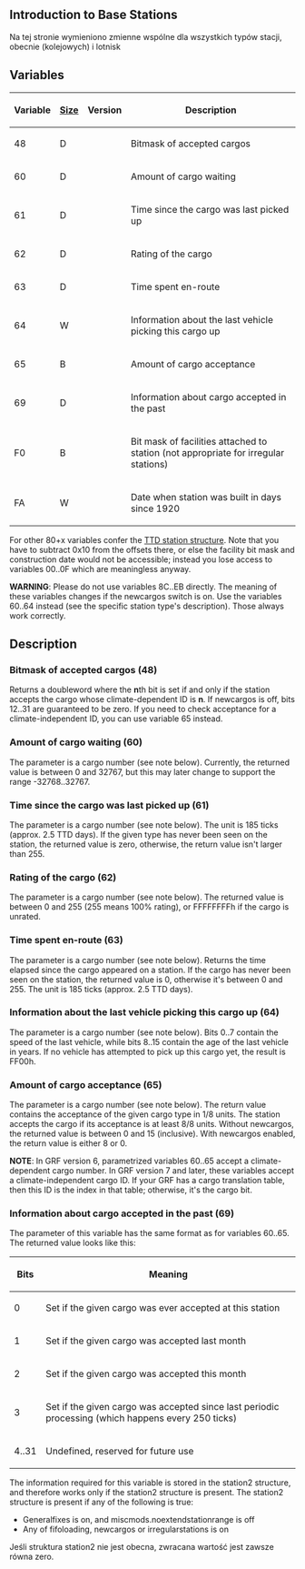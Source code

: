 {{pl/Development/NewGRF/inne strony|en=newgrf-specs.tt-wiki.net/wiki/VariationalAction2/Stations|pl=pl/Development/NewGRF/NFO Specs/VariationalAction2/BaseStation}}
== Introduction to Base Stations ==

Na tej stronie wymieniono zmienne wspólne dla wszystkich typów stacji, obecnie (kolejowych) i lotnisk

== Variables ==
{| 
|-
!Variable!![[pl/Development/NewGRF/NFO Specs/GRFActionsDetailed|'''Size''']]!!Version!!Description
|-
|48||D||{{pl/Development/NewGRF/ottdp|0.6|2.5|ttdprev=alpha 55 vcs 3}}||Bitmask of accepted cargos
|-
|60||D||{{pl/Development/NewGRF/ottdp|0.6|2.5|ttdprev=alpha 55 vcs 3}}||Amount of cargo waiting
|-
|61||D||{{pl/Development/NewGRF/ottdp|0.6|2.5|ttdprev=alpha 55 vcs 3}}||Time since the cargo was last picked up
|-
|62||D||{{pl/Development/NewGRF/ottdp|0.6|2.5|ttdprev=alpha 55 vcs 3}}||Rating of the cargo
|-
|63||D||{{pl/Development/NewGRF/ottdp|0.6|2.5|ttdprev=alpha 55 vcs 3}}||Time spent en-route
|-
|64||W||{{pl/Development/NewGRF/ottdp|0.6|2.5|ttdprev=alpha 55 vcs 3}}||Information about the last vehicle picking this cargo up
|-
|65||B||{{pl/Development/NewGRF/ottdp|0.6|2.5|ttdprev=beta 2}}||Amount of cargo acceptance
|-
|69||D||{{pl/Development/NewGRF/ottdp|1.2|no}}||Information about cargo accepted in the past
|-
|F0||B||{{pl/Development/NewGRF/ottdp|0.6|2.0}}||Bit mask of facilities attached to station (not appropriate for irregular stations)
|-
|FA||W||{{pl/Development/NewGRF/ottdp|0.6|2.5}}||Date when station was built in days since 1920
|}

For other 80+x variables confer the [http://marcin.ttdpatch.net/sv1codec/TTD-locations.html#_StationArray TTD station structure]. Note that you have to subtract 0x10 from the offsets there, or else the facility bit mask and construction date would not be accessible; instead you lose access to variables 00..0F which are meaningless anyway.

'''WARNING''': Please do not use variables 8C..EB directly. The meaning of these variables changes if the newcargos switch is on. Use the variables 60..64 instead (see the specific station type's description). Those always work correctly.

== Description ==

=== Bitmask of accepted cargos (48) ===

Returns a doubleword where the '''n'''th bit is set if and only if the station accepts the cargo whose climate-dependent ID is '''n'''. If newcargos is off, bits 12..31 are guaranteed to be zero. If you need to check acceptance for a climate-independent ID, you can use variable 65 instead.

=== Amount of cargo waiting (60) ===

The parameter is a cargo number (see note below). Currently, the returned value is between 0 and 32767, but this may later change to support the range -32768..32767.

=== Time since the cargo was last picked up (61) ===

The parameter is a cargo number (see note below). The unit is 185 ticks (approx. 2.5 TTD days). If the given type has never been seen on the station, the returned value is zero, otherwise, the return value isn't larger than 255.

=== Rating of the cargo (62) ===

The parameter is a cargo number (see note below). The returned value is between 0 and 255 (255 means 100% rating), or FFFFFFFFh if the cargo is unrated.

=== Time spent en-route (63) ===

The parameter is a cargo number (see note below). Returns the time elapsed since the cargo appeared on a station. If the cargo has never been seen on the station, the returned value is 0, otherwise it's between 0 and 255. The unit is 185 ticks (approx. 2.5 TTD days).

=== Information about the last vehicle picking this cargo up (64) ===

The parameter is a cargo number (see note below). Bits 0..7 contain the speed of the last vehicle, while bits 8..15 contain the age of the last vehicle in years. If no vehicle has attempted to pick up this cargo yet, the result is FF00h.

=== Amount of cargo acceptance (65) ===

The parameter is a cargo number (see note below). The return value contains the acceptance of the given cargo type in 1/8 units. The station accepts the cargo if its acceptance is at least 8/8 units. Without newcargos, the returned value is between 0 and 15 (inclusive). With newcargos enabled, the return value is either 8 or 0.

'''NOTE''': In GRF version 6, parametrized variables 60..65 accept a climate-dependent cargo number. In GRF version 7 and later, these variables accept a climate-independent cargo ID. If your GRF has a cargo translation table, then this ID is the index in that table; otherwise, it's the cargo bit.

=== Information about cargo accepted in the past (69) ===

The parameter of this variable has the same format as for variables 60..65. The returned value looks like this:

{| 
|-
!Bits!!Meaning
|-
|0||Set if the given cargo was ever accepted at this station
|-
|1||Set if the given cargo was accepted last month
|-
|2||Set if the given cargo was accepted this month
|-
|3||Set if the given cargo was accepted since last periodic processing (which happens every 250 ticks)
|-
|4..31||Undefined, reserved for future use
|}

The information required for this variable is stored in the station2 structure, and therefore works only if the station2 structure is present. The station2 structure is present if any of the following is true:
* Generalfixes is on, and miscmods.noextendstationrange is off
* Any of fifoloading, newcargos or irregularstations is on

Jeśli struktura station2 nie jest obecna, zwracana wartość jest zawsze równa zero.